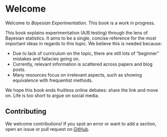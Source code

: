 # Welcome {.unnumbered}

Welcome to *Bayesian Experimentation*. This book is a work in progress.

This book explains experimentation (A/B testing) through the lens of Bayesian statistics. It aims to be a single, concise reference for the most important ideas in regards to this topic. We believe this is needed because:

* Due to lack of curriculum on the topic, there are still lots of "beginner" mistakes and fallacies going on.
* Currently, relevant information is scattered across papers and blog posts.
* Many resources focus on irrelevant aspects, such as showing equivalence with frequentist methods.

We hope this book ends fruitless online debates: share the link and move on. Life is too short to argue on social media.

## Contributing

We welcome contributions! If you spot an error or want to add a section, open an issue or pull request on [GitHub](https://github.com/mihagazvoda/bayesian-experimentation).